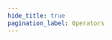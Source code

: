 ```yaml
---
hide_title: true
pagination_label: Operators
---
```



<FeatureIcon src={javascript} alt="Operators" title="Operators" />
<LinkList
  srcList={[
    {
      title: "Bitwise Not(~)",
      link: "/docs/front-end/javascript/operators/bitwise-not",
      src: javascript,
      alt: "Bitwise Not(~)",
    },
  ]}
/>
